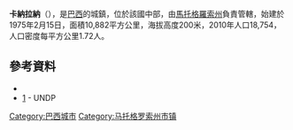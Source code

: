 {{Infobox settlement
|name               = Canarana
|settlement_type    = Municipality
|official_name      = The Municipality of Canarana
|nickname           = 
|image_skyline      = 
|image_caption      = 
|image_flag         = Bandeira Canarana MT.png
|image_seal         = Brasão_Canarana_MT.png
|image_map          = MatoGrosso Municip Canarana.svg
|mapsize            = 250px
|pushpin_map        = Brazil
|map_caption        = Location of Canarana in Mato Grosso state
|subdivision_type = 国家
|subdivision_type1 = [[巴西地理分区|地理分区]]
|subdivision_type2 = [[巴西行政区划|州]]
|subdivision_name = {{flag|Brazil}}
|subdivision_name1 = [[巴西中西部|巴西中西部]]
|subdivision_name2 = [[Image:Bandeira_de_Mato_Grosso.svg|border]] [[马托格罗索州|马托格罗索州]]
|leader_title  = [[市长|市长]]
|leader_name = Fábio Faria（[[巴西社会民主党|PSDB]]）
|established_title = 成立
|established_date = 1975-02-15
|area_magnitude     = 
|area_total_km2     = 10,834.325
|population_note    =  
|population_as_of   = 2020 <ref>{{Cite web |url=https://cidades.ibge.gov.br/brasil/mt/canarana/panorama |title=IBGE 2020 |access-date=2021-06-02 |archive-date=2021-01-11 |archive-url=https://web.archive.org/web/20210111085749/https://cidades.ibge.gov.br/brasil/mt/canarana/panorama |dead-url=no }}</ref>
|population_total   = 21,842
|population_density_km2 = 0.3
|timezone           = [[协调世界时|UTC-4]]
|utc_offset         = -4
|timezone_DST       = [[协调世界时|UTC-3]]
|utc_offset_DST     = -3
|elevation_m        = 200
|elevation_ft       =
|coordinates        = {{coord|13|33|16|S|52|16|20|W|region:BR|display=inline,title}}
|blank_name         = '''[[人类发展指数|HDI]]''' (2000)
|blank_info         = 0.761 – <span style="color:#fc0">medium</span><ref>{{cite web |url=http://www.pnud.org.br/atlas/ranking/IDH-M%2091%2000%20Ranking%20decrescente%20(pelos%20dados%20de%202000).htm |title=Archived copy |accessdate=2009-12-17 |url-status=yes |archiveurl=https://web.archive.org/web/20091003103229/http://www.pnud.org.br/atlas/ranking/IDH-M%2091%2000%20Ranking%20decrescente%20%28pelos%20dados%20de%202000%29.htm |archivedate=2009-10-03 }} - [[联合国开发计划署|UNDP]]</ref>
|website            = 
}}

'''卡納拉納'''（{{lang-pt|Canarana}}），是[[巴西|巴西]]的城鎮，位於該國中部，由[[馬托格羅索州|馬托格羅索州]]負責管轄，始建於1975年2月15日，面積10,882平方公里，海拔高度200米，2010年人口18,754，人口密度每平方公里1.72人。

==參考資料==
{{refs}}
*{{cite web|url = ftp://ftp.ibge.gov.br/Estimativas_Projecoes_Populacao/Estimativas_2012/estimativa_2012_municipios.pdf|title = 2012 Populational Estimate|work = Censo Populacional 2012|publisher = Instituto Brasileiro de Geografia e Estatística (IBGE)|date = July 2012|accessdate = September 8, 2012|archive-date = 2020-11-26|archive-url = https://web.archive.org/web/20201126043730/http://ftp.ibge.gov.br/Estimativas_Projecoes_Populacao/Estimativas_2012/estimativa_2012_municipios.pdf|dead-url = no}}
*[https://www.webcitation.org/62vROdEF3?url=http://www.pnud.org.br/atlas/ranking/IDH-M%2091%2000%20Ranking%20decrescente%20%28pelos%20dados%20de%202000%29.htm] - UNDP

{{Brazil-geo-stub}}
{{馬托格羅索州市鎮}}
{{normdaten}}
{{DEFAULTSORT:Canarana}}
[[Category:巴西城市|Category:巴西城市]]
[[Category:马托格罗索州市镇|Category:马托格罗索州市镇]]